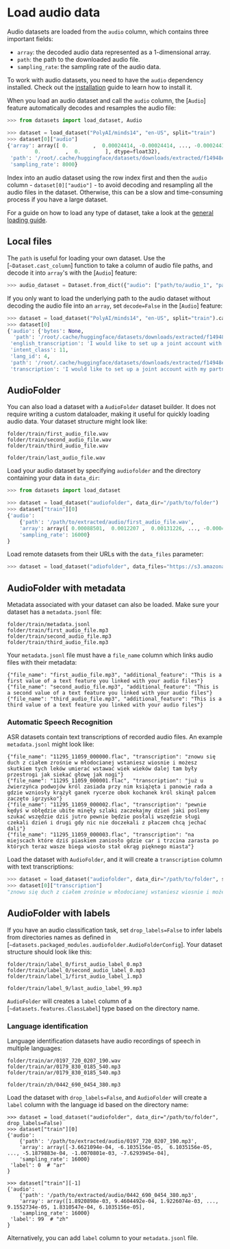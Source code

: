# Load audio data

Audio datasets are loaded from the `audio` column, which contains three important fields:

* `array`: the decoded audio data represented as a 1-dimensional array.
* `path`: the path to the downloaded audio file.
* `sampling_rate`: the sampling rate of the audio data.

<Tip>

To work with audio datasets, you need to have the `audio` dependency installed. Check out the [installation](./installation#audio) guide to learn how to install it.

</Tip>

When you load an audio dataset and call the `audio` column, the [`Audio`] feature automatically decodes and resamples the audio file:

```py
>>> from datasets import load_dataset, Audio

>>> dataset = load_dataset("PolyAI/minds14", "en-US", split="train")
>>> dataset[0]["audio"]
{'array': array([ 0.        ,  0.00024414, -0.00024414, ..., -0.00024414,
         0.        ,  0.        ], dtype=float32),
 'path': '/root/.cache/huggingface/datasets/downloads/extracted/f14948e0e84be638dd7943ac36518a4cf3324e8b7aa331c5ab11541518e9368c/en-US~JOINT_ACCOUNT/602ba55abb1e6d0fbce92065.wav',
 'sampling_rate': 8000}
```

<Tip warning={true}>

Index into an audio dataset using the row index first and then the `audio` column - `dataset[0]["audio"]` - to avoid decoding and resampling all the audio files in the dataset. Otherwise, this can be a slow and time-consuming process if you have a large dataset.

</Tip>

For a guide on how to load any type of dataset, take a look at the <a class="underline decoration-sky-400 decoration-2 font-semibold" href="./loading">general loading guide</a>.

## Local files

The `path` is useful for loading your own dataset. Use the [`~Dataset.cast_column`] function to take a column of audio file paths, and decode it into `array`'s with the [`Audio`] feature:

```py
>>> audio_dataset = Dataset.from_dict({"audio": ["path/to/audio_1", "path/to/audio_2", ..., "path/to/audio_n"]}).cast_column("audio", Audio())
```

If you only want to load the underlying path to the audio dataset without decoding the audio file into an `array`, set `decode=False` in the [`Audio`] feature:

```py
>>> dataset = load_dataset("PolyAI/minds14", "en-US", split="train").cast_column("audio", Audio(decode=False))
>>> dataset[0]
{'audio': {'bytes': None,
  'path': '/root/.cache/huggingface/datasets/downloads/extracted/f14948e0e84be638dd7943ac36518a4cf3324e8b7aa331c5ab11541518e9368c/en-US~JOINT_ACCOUNT/602ba55abb1e6d0fbce92065.wav'},
 'english_transcription': 'I would like to set up a joint account with my partner',
 'intent_class': 11,
 'lang_id': 4,
 'path': '/root/.cache/huggingface/datasets/downloads/extracted/f14948e0e84be638dd7943ac36518a4cf3324e8b7aa331c5ab11541518e9368c/en-US~JOINT_ACCOUNT/602ba55abb1e6d0fbce92065.wav',
 'transcription': 'I would like to set up a joint account with my partner'}
```

## AudioFolder

You can also load a dataset with a `AudioFolder` dataset builder. It does not require writing a custom dataloader, making it useful for quickly loading audio data. Your dataset structure might look like:

```
folder/train/first_audio_file.wav
folder/train/second_audio_file.wav
folder/train/third_audio_file.wav

folder/train/last_audio_file.wav
```

Load your audio dataset by specifying `audiofolder` and the directory containing your data in `data_dir`:

```py
>>> from datasets import load_dataset

>>> dataset = load_dataset("audiofolder", data_dir="/path/to/folder")
>>> dataset["train"][0]
{'audio':
    {'path': '/path/to/extracted/audio/first_audio_file.wav',
    'array': array([ 0.00088501,  0.0012207 ,  0.00131226, ..., -0.00045776, -0.00054932, -0.00054932], dtype=float32),
    'sampling_rate': 16000}
}
```

Load remote datasets from their URLs with the `data_files` parameter:

```py
>>> dataset = load_dataset("adiofolder", data_files="https://s3.amazonaws.com/datasets.huggingface.co/SpeechCommands/v0.01/v0.01_test.tar.gz")
```

## AudioFolder with metadata

Metadata associated with your dataset can also be loaded. Make sure your dataset has a `metadata.jsonl` file:

```
folder/train/metadata.jsonl
folder/train/first_audio_file.mp3
folder/train/second_audio_file.mp3
folder/train/third_audio_file.mp3
```

Your `metadata.jsonl` file must have a `file_name` column which links audio files with their metadata:

```jsonl
{"file_name": "first_audio_file.mp3", "additional_feature": "This is a first value of a text feature you linked with your audio files"}
{"file_name": "second_audio_file.mp3", "additional_feature": "This is a second value of a text feature you linked with your audio files"}
{"file_name": "third_audio_file.mp3", "additional_feature": "This is a third value of a text feature you linked with your audio files"}
```

### Automatic Speech Recognition

ASR datasets contain text transcriptions of recorded audio files. An example `metadata.jsonl` might look like:

```
{"file_name": "11295_11059_000000.flac", "transcription": "znowu się duch z ciałem zrośnie w młodocianej wstaniesz wiosnie i możesz skutkiem tych leków umierać wstawać wiek wieków dalej tam były przestrogi jak siekać głowę jak nogi"}
{"file_name": "11295_11059_000001.flac", "transcription": "już u źwierzyńca podwojów król zasiada przy nim książęta i panowie rada a gdzie wzniosły krążył ganek rycerze obok kochanek król skinął palcem zaczęto igrzysko"}
{"file_name": "11295_11059_000002.flac", "transcription": "pewnie kędyś w obłędzie ubite minęły szlaki zaczekajmy dzień jaki poślemy szukać wszędzie dziś jutro pewnie będzie posłali wszędzie sługi czekali dzień i drugi gdy nic nie doczekali z płaczem chcą jechać dali"}
{"file_name": "11295_11059_000003.flac", "transcription": "na miejscach które dziś piaskiem zaniosło gdzie car i trzcina zarasta po których teraz wasze biega wiosło stał okrąg pięknego miasta"}
```

Load the dataset with `AudioFolder`, and it will create a `transcription` column with text transcriptions:

```py
>>> dataset = load_dataset("audiofolder", data_dir="/path/to/folder", split="train")
>>> dataset[0]["transcription"]
"znowu się duch z ciałem zrośnie w młodocianej wstaniesz wiosnie i możesz skutkiem tych leków umierać wstawać wiek wieków dalej tam były przestrogi jak siekać głowę jak nogi"
```

## AudioFolder with labels

If you have an audio classification task, set `drop_labels=False` to infer labels from directories names as defined in [`~datasets.packaged_modules.audiofolder.AudioFolderConfig`].
Your dataset structure should look like this:

```
folder/train/label_0/first_audio_label_0.mp3
folder/train/label_0/second_audio_label_0.mp3
folder/train/label_1/first_audio_label_1.mp3

folder/train/label_9/last_audio_label_99.mp3
```

`AudioFolder` will creates a `label` column of a [`~datasets.features.ClassLabel`] type based on the directory name.

### Language identification

Language identification datasets have audio recordings of speech in multiple languages:

```
folder/train/ar/0197_720_0207_190.wav
folder/train/ar/0179_830_0185_540.mp3
folder/train/ar/0179_830_0185_540.mp3

folder/train/zh/0442_690_0454_380.mp3
```

Load the dataset with `drop_labels=False`, and `AudioFolder`  will create a `label` column with the language id based on the directory name:

```
>>> dataset = load_dataset("audiofolder", data_dir="/path/to/folder", drop_labels=False)
>>> dataset["train"][0]
{'audio':
    {'path': '/path/to/extracted/audio/0197_720_0207_190.mp3',
    'array': array([-3.6621094e-04, -6.1035156e-05,  6.1035156e-05, ..., -5.1879883e-04, -1.0070801e-03, -7.6293945e-04],
    'sampling_rate': 16000}
 'label': 0  # "ar"
}

>>> dataset["train"][-1]
{'audio':
    {'path': '/path/to/extracted/audio/0442_690_0454_380.mp3',
    'array': array([1.8920898e-03, 9.4604492e-04, 1.9226074e-03, ..., 9.1552734e-05, 1.8310547e-04, 6.1035156e-05],
    'sampling_rate': 16000}
 'label': 99  # "zh"
}
```

<Tip>

Alternatively, you can add `label` column to your `metadata.jsonl` file.

</Tip>